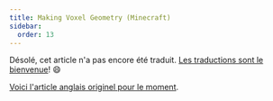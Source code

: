 ```yaml
---
title: Making Voxel Geometry (Minecraft)
sidebar:
  order: 13
---
```


Désolé, cet article n'a pas encore été traduit. [Les traductions sont le bienvenue](https://github.com/mrdoob/three.js)! 😄

[Voici l'article anglais originel pour le moment](/manual/en/voxel-geometry.html).
